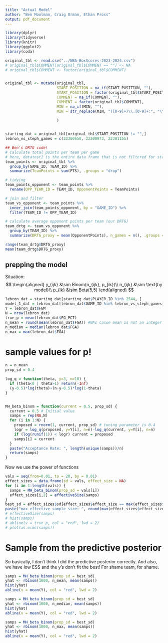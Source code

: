 ```yaml
---
title: "Actual Model"
author: "Ben Moolman, Craig Orman, Ethan Pross"
output: pdf_document
---
```


```r
library(dplyr)
library(tidyverse)
library(knitr)
library(ggplot2)
library(coda)
```

```r
original_tbl <- read.csv("../NBA-BoxScores-2023-2024.csv")
# original_tbl$COMMENT[original_tbl$COMMENT == ""] <- NA
# original_tbl$COMMENT <- factor(original_tbl$COMMENT)


original_tbl <- mutate(original_tbl,
                       START_POSITION = na_if(START_POSITION, ""),
                       START_POSITION = factor(original_tbl$START_POSITION),
                       COMMENT = na_if(COMMENT, ""),
                       COMMENT = factor(original_tbl$COMMENT),
                       MIN = na_if(MIN, ""),
                       MIN = str_replace(MIN, "([0-9]+)\\.[0-9]+:", "\\1:"),
                       
                       )


starting_dat = original_tbl[original_tbl$START_POSITION != "",]
lebron_vs_steph_games = c(22300650, 22300973, 22301155)

```

```r
## Ben's DRTG code!
# Calculate total points per team per game
# here, datatest2 is the entire data frame that is not filtered for starters
team_points <- original_tbl %>%
  group_by(GAME_ID, TEAM_ID) %>%
  summarize(TeamPoints = sum(PTS), .groups = "drop")

# tidying
team_points_opponent <- team_points %>%
  rename(OPP_TEAM_ID = TEAM_ID, OpponentPoints = TeamPoints)

# join and filter
team_vs_opponent <- team_points %>%
  inner_join(team_points_opponent, by = "GAME_ID") %>%
  filter(TEAM_ID != OPP_TEAM_ID)

# calculate average opponent points per team (our DRTG)
team_drtg <- team_vs_opponent %>%
  group_by(TEAM_ID) %>%
  summarize(DRTG_proxy = mean(OpponentPoints), n_games = n(), .groups = "drop")

range(team_drtg$DRTG_proxy)
mean(team_drtg$DRTG_proxy)
```

## prepping the model

Situation: 
$$
\begin{aligned}
  y_{ijk} &\sim Binom(n_{ijk}, p_{ik})\\
  n_{ijk} &\sim \text{by model}\\
  p_{ik} &\sim Beta(5,5)
\end{aligned}
$$

```r
lebron_dat = starting_dat[starting_dat$PLAYER_ID %in% 2544, ]
model_1_dat = lebron_dat[lebron_dat$GAME_ID %in% lebron_vs_steph_games,]
Y = lebron_dat$FGM
N = nrow(lebron_dat)
true_p = mean(lebron_dat$FG_PCT)
n_mean = round(mean(lebron_dat$FGA)) #NAs casue mean is not an integer
n_median = median(lebron_dat$FGA)
n_max = max(lebron_dat$FGA)
```

# sample values for p!

```r
n = n_mean
prop_sd = 0.4

log_q = function(theta, y=3, n=10) {
  if (theta<0 | theta>1) return(-Inf)
  (y-0.5)*log(theta)+(n-y-0.5)*log(1-theta)
}


MH_beta_binom = function(current = 0.5, prop_sd) {
  current = 0.5 # Initial value
  samps = rep(NA,N)
  for (i in 1:N) {
    proposed = rnorm(1, current, prop_sd) # tuning parameter is 0.4
    logr = log_q(proposed, y=Y[i], n=n)-log_q(current, y=Y[i], n=n)
    if (log(runif(1)) < logr) current = proposed
    samps[i] = current
  }
  paste("Acceptance Rate: ", length(unique(samps))/n)
  return(samps)
}
```

Now we use the power of functions 

```r
vals = seq(from=0.01, to = 20, by = 0.01)
effect_sizes = data.frame(sd = vals, effect_size = NA)
for (i in 1:length(vals)) {
  samps = MH_beta_binom(prop_sd = vals[i])
  effect_sizes[i,2] = effectiveSize(samps)
}
best_sd = effect_sizes$sd[effect_sizes$effect_size == max(effect_sizes$effect_size)]
paste("max effective sample size: ", round(max(effect_sizes$effect_size),4), "at sd: ", best_sd)
# effectiveSize(samps)
# hist(samps)
# abline(v = true_p, col = "red", lwd = 2)
# plot(as.mcmc(samps))
```

# Sample from the predictive posterior

So basically, I don't think I did the predictive posterior correctly. And also, we have low ESS and the y's don't fit the best! For shame team, for shame.

```r
samps = MH_beta_binom(prop_sd = best_sd)
yhat <- rbinom(1000, n_mean, mean(samps))
hist(yhat)
abline(v = mean(Y), col = "red", lwd = 2)
```


```r
samps = MH_beta_binom(prop_sd = best_sd)
yhat <- rbinom(1000, n_median, mean(samps))
hist(yhat)
abline(v = mean(Y), col = "red", lwd = 2)
```


```r
samps = MH_beta_binom(prop_sd = best_sd)
yhat <- rbinom(1000, n_max, mean(samps))
hist(yhat)
abline(v = mean(Y), col = "red", lwd = 2)
```


